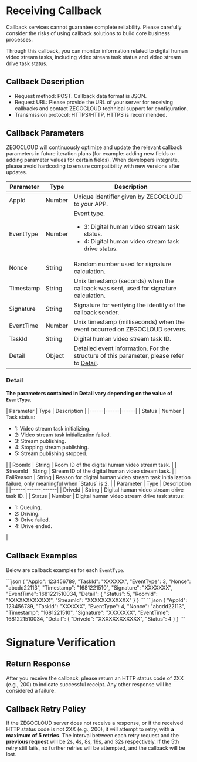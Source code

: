 

# Receiving Callback

<Warning title="Note">Callback services cannot guarantee complete reliability. Please carefully consider the risks of using callback solutions to build core business processes.</Warning>

Through this callback, you can monitor information related to digital human video stream tasks, including video stream task status and video stream drive task status.

## Callback Description

- Request method: POST.
    <Note title="Note">Callback data format is JSON.</Note>
- Request URL: Please provide the URL of your server for receiving callbacks and contact ZEGOCLOUD technical support for configuration.
- Transmission protocol: HTTPS/HTTP, HTTPS is recommended.

## Callback Parameters

<Note title="Note">ZEGOCLOUD will continuously optimize and update the relevant callback parameters in future iteration plans (for example: adding new fields or adding parameter values for certain fields). When developers integrate, please avoid hardcoding to ensure compatibility with new versions after updates.</Note>

| Parameter | Type | Description |
|------|------|------|
| AppId | Number | Unique identifier given by ZEGOCLOUD to your  APP. |
| EventType | Number | Event type.<ul><li>3: Digital human video stream task status.</li><li>4: Digital human video stream task drive status.</li></ul> |
| Nonce | String | Random number used for signature calculation. |
| Timestamp | String | Unix timestamp (seconds) when the callback was sent, used for signature calculation. |
| Signature | String | Signature for verifying the identity of the callback sender. |
| EventTime | Number | Unix timestamp (milliseconds) when the event occurred on ZEGOCLOUD servers. |
| TaskId | String | Digital human video stream task ID. |
| Detail | Object | Detailed event information. For the structure of this parameter, please refer to [Detail](#detail). |

### Detail

**The parameters contained in Detail vary depending on the value of `EventType`.**

<Tabs>
<Tab title="3: Digital Human Video Stream Task Status">
| Parameter | Type | Description |
|------|------|------|
| Status      | Number | Task status:<ul><li>1: Video stream task initializing.</li><li>2: Video stream task initialization failed.</li><li>3: Stream publishing.</li><li>4: Stopping stream publishing.</li><li>5: Stream publishing stopped.</li></ul> |
| RoomId | String | Room ID of the digital human video stream task. |
| StreamId | String | Stream ID of the digital human video stream task. |
| FailReason | String | Reason for digital human video stream task initialization failure, only meaningful when `Status` is 2. |

</Tab>
<Tab title="4: Digital Human Video Stream Drive Task Status">
| Parameter | Type | Description |
|------|------|------|
| DriveId | String | Digital human video stream drive task ID. |
| Status      | Number       | Digital human video stream drive task status:<ul><li>1: Queuing.</li><li>2: Driving.</li><li>3: Drive failed.</li><li>4: Drive ended.</li></ul> |
</Tab>
</Tabs>

## Callback Examples

Below are callback examples for each `EventType`.


<Tabs>
<Tab title="3">
```json
{
    "AppId": 123456789,
    "TaskId": "XXXXXX",
    "EventType": 3,
    "Nonce": "abcdd22113",
    "Timestamp": "1681221510",
    "Signature": "XXXXXXX",
    "EventTime": 1681221510034,
    "Detail": {
        "Status": 5,
        "RoomId": "XXXXXXXXXXXX",
        "StreamId": "XXXXXXXXXXXX"
    }
}
```
</Tab>
<Tab title="4">
```json
{
    "AppId": 123456789,
    "TaskId": "XXXXXX",
    "EventType": 4,
    "Nonce": "abcdd22113",
    "Timestamp": "1681221510",
    "Signature": "XXXXXXX",
    "EventTime": 1681221510034,
    "Detail": {
        "DriveId": "XXXXXXXXXXXX",
        "Status": 4
    }
}
```
</Tab>
</Tabs>

# Signature Verification

<SignatureVerification />

## Return Response

After you receive the callback, please return an HTTP status code of 2XX (e.g., 200) to indicate successful receipt. Any other response will be considered a failure.

## Callback Retry Policy

If the ZEGOCLOUD server does not receive a response, or if the received HTTP status code is not 2XX (e.g., 200), it will attempt to retry, with **a maximum of 5 retries**. The interval between each retry request and the **previous request** will be 2s, 4s, 8s, 16s, and 32s respectively. If the 5th retry still fails, no further retries will be attempted, and the callback will be lost.